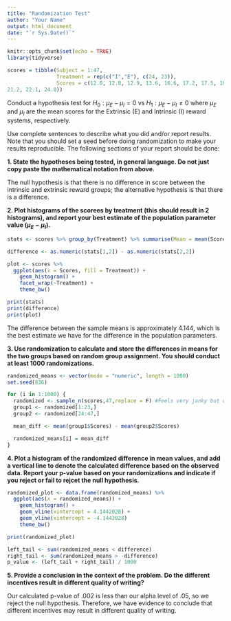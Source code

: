 ---
title: "Randomization Test"
author: "Your Name"
output: html_document
date: "`r Sys.Date()`"
---

```{r setup, include=FALSE}
knitr::opts_chunk$set(echo = TRUE)
library(tidyverse)
```


```{r}
scores = tibble(Subject = 1:47,
                Treatment = rep(c("I","E"), c(24, 23)),
                Scores = c(12.0, 12.0, 12.9, 13.6, 16.6, 17.2, 17.5, 18.2, 19.1, 19.3, 19.8, 20.3, 20.5, 20.6, 21.3, 21.6, 22.1, 22.2, 22.6, 23.1, 24.0, 24.3, 26.7, 29.7, 5.0, 5.4, 6.1, 10.9, 11.8, 12.0, 12.3, 14.8, 15.0, 16.8, 17.2, 17.2, 17.4, 17.5, 18.5, 18.7, 18.7, 19.2, 19.5, 20.7,
21.2, 22.1, 24.0))	

```

Conduct a hypothesis test for $H_0: \mu_E - \mu_I = 0$ vs $H_1: \mu_E - \mu_I \neq 0$ where $\mu_E$ and $\mu_I$ are the mean scores for the Extrinsic (E) and Intrinsic (I) reward systems, respectively. 

Use complete sentences to describe what you did and/or report results. Note that you should set a seed before doing randomization to make your results reproducible. The following sections of your report should be done:

**1. State the hypotheses being tested, in general language. Do not just copy paste the mathematical notation from above.**

The null hypothesis is that there is no difference in score between the intrinsic and extrinsic reward groups; the alternative hypothesis is that there is a difference. 

**2. Plot histograms of the scorees by treatment (this should result in 2 histograms), and report your best estimate of the population parameter value ($\mu_E - \mu_I$).**

```{r}

stats <- scores %>% group_by(Treatment) %>% summarise(Mean = mean(Scores), Count = n())

difference <- as.numeric(stats[1,2]) - as.numeric(stats[2,2])

plot <- scores %>%
  ggplot(aes(x = Scores, fill = Treatment)) +
    geom_histogram() +
    facet_wrap(~Treatment) +
    theme_bw()

print(stats)
print(difference)
print(plot)

```
The difference between the sample means is approximately 4.144, which is the best estimate we have for the difference in the population parameters.

**3. Use randomization to calculate and store the differences in means for the two groups based on random group assignment. You should conduct at least 1000 randomizations.**

```{r}

randomized_means <- vector(mode = "numeric", length = 1000)
set.seed(836)

for (i in 1:1000) {
  randomized <- sample_n(scores,47,replace = F) #Feels very janky but doing two calls of      sample_n allows for the same subject in both groups... couldn't find another way but this   should be valid
  group1 <- randomized[1:23,]
  group2 <- randomized[24:47,]

  mean_diff <- mean(group1$Scores) - mean(group2$Scores)

  randomized_means[i] = mean_diff
}

```


**4. Plot a histogram of the randomized difference in mean values, and add a vertical line to denote the calculated difference based on the observed data. Report your p-value based on your randomizations and indicate if you reject or fail to rejcet the null hypothesis.**

```{r}
randomized_plot <- data.frame(randomized_means) %>%
  ggplot(aes(x = randomized_means)) +
    geom_histogram() +
    geom_vline(xintercept = 4.1442028) +
    geom_vline(xintercept = -4.1442028)
    theme_bw()

print(randomized_plot)

left_tail <- sum(randomized_means < difference)
right_tail <- sum(randomized_means > -difference)
p_value <- (left_tail + right_tail) / 1000
```
**5. Provide a conclusion in the context of the problem. Do the different incentives result in different quality of writing?**

Our calculated p-value of .002 is less than our alpha level of .05, so we reject the null hypothesis. Therefore, we have evidence to conclude that different incentives may result in different quality of writing. 


